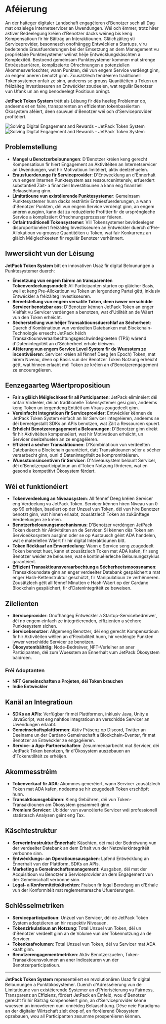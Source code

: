 
# Aféierung

An der haiteger digitaler Landschaft engagéieren d'Benotzer sech all Dag mat onzielege Internetservicer an Uwendungen. Wéi och ëmmer, trotz hirer aktiver Bedeelegung kréien d'Benotzer dacks wéineg bis keng Kompensatioun fir hir Bäiträg an Interaktiounen. Gläichzäiteg sti Serviceprovider, besonnesch onofhängeg Entwéckler a Startups, viru bedeitende Erausfuerderungen bei der Ëmsetzung an dem Management vu propriétaire Punktesystemer wéinst héije Entwécklungskäschten a Komplexitéit. Bestoend gemeinsam Punktesystemer kommen mat strenge Entréesbarrièren, komplizéierte Ofrechnungen a potenziellen Akommesverloschter, wann Punkten, déi vun engem Service verdéngt ginn, an engem aneren benotzt ginn. Zousätzlech tendéieren traditionell Tokensystemer onfair ze sinn, andeems se grouss Quantitéiten u Token un fréizäiteg Investisseuren an Entwéckler zoudeelen, wat regulär Benotzer vun Ufank un an eng benodeelegt Positioun bréngt.

**JetPack Token System** trëtt als Léisung fir dës heefeg Problemer op, andeems et en faire, transparenten an effizienten tokenbaséierten Ökosystem aféiert, deen souwuel d'Benotzer wéi och d'Serviceprovider profitéiert.

<Image src="/images/en/intro.svg" alt="Solving Digital Engagement and Rewards - JetPack Token System" width={700} height={534} className="dark:hidden"/>
<Image src="/images/en/intro-dark.svg" alt="Solving Digital Engagement and Rewards - JetPack Token System" width={700} height={534} className="hidden dark:block"/>

## Problemstellung

- **Mangel u Benotzerbelounungen**: D'Benotzer kréien keng gerecht Kompensatioun fir hiert Engagement an Aktivitéiten an Internetservicer an Uwendungen, wat hir Motivatioun limitéiert, aktiv deelzehuelen.
- **Erausfuerderunge fir Serviceprovider**: D'Entwécklung an d'Ënnerhalt vun engem internen Punktesystem ass ressourcenintensiv, erfuerdert substantiell Zäit- a finanziell Investitiounen a kann eng finanziell Belaaschtung ginn.
- **Limitatioune vun existéierende Punktesystemer**: Gemeinsam Punktesystemer hunn dacks restriktiv Entréesfuerderungen, a wann d'Benotzer Punkten, déi vun engem Service verdéngt ginn, an engem aneren ausginn, kann dat zu reduzéierte Profitter fir de urspréngleche Service a komplizéiert Ofrechnungsprozesser féieren.
- **Onfair traditionell Tokensystemer**: Vill Tokensystemer bevirdeelegen disproportionéiert fréizäiteg Investisseuren an Entwéckler duerch d'Pre-Allokatioun vu grousse Quantitéiten u Token, wat fair Konkurrenz an gläich Méiglechkeeten fir regulär Benotzer verhënnert.

## Iwwersiicht vun der Léisung

**JetPack Token System** bitt en innovativen Usaz fir digital Belounungen a Punktesystemer duerch:

- **Ëmsetzung vun engem fairem an transparenten Tokenverdeelungsmodell**: All Participanten starten op gläicher Basis, well et keng Pre-Allokatioun vu Token un iergendeng Partei gëtt, inklusiv Entwéckler a fréizäiteg Investisseuren.
- **Bereetstellung vun engem versatile Token, deen iwwer verschidde Servicer benotzbar ass**: D'Benotzer kënnen JetPack Token an enger Vielfalt vu Servicer verdéngen a benotzen, wat d'Utilitéit an de Wäert vun den Token erhéicht.
- **Sécherstellung vun héijer Transaktiounsduerchlaf an Sécherheet**: Duerch d'Kombinatioun vun verdeelten Datebanken mat Blockchain-Technologie erreecht JetPack héich Transaktiounsveraarbechtungsgeschwindegkeeten (TPS) wärend d'Datenintegritéit an d'Sécherheet erhale bleiwen.
- **Aféierung vun engem Service Level System fir de Wuesstem ze incentivéieren**: Servicer kréien all fënnef Deeg (en Epoch) Token, mat hirem Niveau, deen op Basis vun der Benotzer Token Notzung erhéicht gëtt, wat hinnen erlaabt méi Token ze kréien an d'Benotzerengagement ze encouragéieren.

## Eenzegaarteg Wäertpropositioun

- **Fair a gläich Méiglechkeet fir all Participanten**: JetPack eliminéiert déi onfair Virdeeler, déi an traditionelle Tokensystemer gesi ginn, andeems keng Token un iergendeng Entitéit am Viraus zougedeelt ginn.
- **Vereinfacht Integratioun fir Serviceprovider**: Entwéckler kënnen de JetPack Token System einfach an hir Servicer integréieren, andeems se déi bereetgestallt SDKs an APIs benotzen, wat Zäit a Ressourcen spuert.
- **Erhéicht Benotzerengagement a Belounungen**: D'Benotzer ginn direkt fir hir Aktivitéiten kompenséiert, wat hir Motivatioun erhéicht, un Servicer deelzehuelen an ze engagéieren.
- **Effizient a sécher Transaktiounen**: D'Kombinatioun vun verdeelten Datebanken a Blockchain garantéiert, datt Transaktiounen séier a sécher veraarbecht ginn, ouni d'Datenintegritéit ze kompromittéieren.
- **Wuesstumsincentiven fir Servicer**: D'Niveausystem belount Servicer, déi d'Benotzerparticipatioun an d'Token Notzung förderen, wat en gesond a kompetitivt Ökosystem fërdert.

## Wéi et funktionéiert

- **Tokenverdeelung an Niveausystem**: All fënnef Deeg kréien Servicer eng Verdeelung vu JetPack Token. Servicer kënnen hiren Niveau vun 0 op 99 erhéijen, baséiert op der Unzuel vun Token, déi vun hire Benotzer benotzt ginn, wat hinnen erlaabt, zousätzlech Token an zukünftege Verdeelungen ze kréien.
- **Benotzerbelounungsmechanismus**: D'Benotzer verdéngen JetPack Token duerch hir Aktivitéiten an de Servicer. Si kënnen dës Token am Serviceökosystem ausginn oder se op Austausch géint ADA handelen, wat e materiellen Wäert fir hir digital Interaktiounen bitt.
- **Token Rëckkaaf an Ëmverdeelung**: Wann e Service seng zougedeelt Token benotzt huet, kann et zousätzlech Token mat ADA kafen, fir seng Benotzer weider ze belounen, wat e kontinuéierleche Belounungszyklus garantéiert.
- **Effizient Transaktiounsveraarbechtung a Sécherheetsmoossnamen**: Transaktiounsdate ginn an enger verdeelter Datebank gespäichert a mat enger Hash-Kettenstruktur geschützt, fir Manipulatioun ze verhënneren. Zousätzlech gëtt all fënnef Minutten e Hash-Wäert op der Cardano Blockchain gespäichert, fir d'Datenintegritéit ze beweisen.

## Zilclienten

- **Serviceprovider**: Onofhängeg Entwéckler a Startup-Servicebedreiwer, déi no engem einfach ze integréierenden, effizienten a séchere Punktesystem sichen.
- **Servicebenotzer**: Allgemeng Benotzer, déi eng gerecht Kompensatioun fir hir Aktivitéiten wëllen an d'Flexibilitéit hunn, hir verdéngte Punkten iwwer verschidde Servicer ze benotzen.
- **Ökosystembäiträg**: Node-Bedreiwer, NFT-Verleiher an aner Participanten, déi zum Wuesstem an Ënnerhalt vum JetPack Ökosystem bäidroen.

### Fréi Adoptanten

- **NFT Gemeinschaften a Projeten, déi Token brauchen**
- **Indie Entwéckler**

## Kanäl an Integratioun

- **SDKs an APIs**: Verfügbar fir méi Plattformen, inklusiv Java, Unity a JavaScript, wat eng nahtlos Integratioun an verschidde Servicer an Uwendungen erlaabt.
- **Gemeinschaftsplattformen**: Aktiv Präsenz op Discord, Twitter an Deelname un der Cardano Gemeinschaft a Blockchain-Eventer, fir mat Benotzer an Entwéckler ze engagéieren.
- **Service- a App-Partnerschaften**: Zesummenaarbecht mat Servicer, déi JetPack Token benotzen, fir d'Ökosystem auszebauen an d'Tokenutilitéit ze erhéijen.

## Akommesstréim

- **Tokenverkaaf fir ADA**: Akommes generéiert, wann Servicer zousätzlech Token mat ADA kafen, nodeems se hir zougedeelt Token erschöpft hunn.
- **Transaktiounsgebühren**: Kleng Gebühren, déi vun Token-Transaktiounen am Ökosystem gesammelt ginn.
- **Premium Servicer**: Ubidder vun avancéierte Servicer wéi professionell statistesch Analysen géint eng Tax.

## Käschtestruktur

- **Serverinfrastruktur Ënnerhalt**: Käschten, déi mat der Bedreiwung vun der verdeelter Datebank an dem Erhalt vun der Netzwierkintegritéit verbonne sinn.
- **Entwécklungs- an Operatiounsausgaben**: Lafend Entwécklung an Ënnerhalt vun der Plattform, SDKs an APIs.
- **Marketing a Gemeinschaftsmanagement**: Ausgaben, déi mat der Acquisitioun vu Benotzer a Serviceprovider an dem Engagement vun der Gemeinschaft verbonne sinn.
- **Legal- a Konformitéitskäschten**: Fraisen fir legal Berodung an d'Erhale vun der Konformitéit mat reglementaresche Ufuerderungen.

## Schlësselmetriken

- **Serviceparticipatioun**: Unzuel vun Servicer, déi de JetPack Token System adoptéieren an hir respektiv Niveauen.
- **Tokenzirkulatioun an Notzung**: Total Unzuel vun Token, déi un d'Benotzer verdeelt ginn an de Volume vun der Tokennotzung an de Servicer.
- **Tokenkaafvolumen**: Total Unzuel vun Token, déi vu Servicer mat ADA kaaft ginn.
- **Benotzerengagementmetriken**: Aktiv Benotzerzuelen, Token-Transaktiounsvolumen an aner Indicateuren vun der Benotzerparticipatioun.

---

**JetPack Token System** representéiert en revolutionären Usaz fir digital Belounungen a Punktökosystemer. Duerch d'Adresséierung vun de Limitatioune vun existéierende Systemer an d'Prioriséierung vu Fairness, Transparenz an Effizienz, fördert JetPack en Ëmfeld, wou d'Benotzer gerecht fir hir Bäiträg kompenséiert ginn, an d'Serviceprovider kënne wuessen an innovéieren ouni onnéideg Belaaschtung. Dëse neie Paradigma an der digitaler Wirtschaft zielt drop of, en floréierend Ökosystem opzebauen, wou all Participanten zesumme prosperéieren kënnen.

